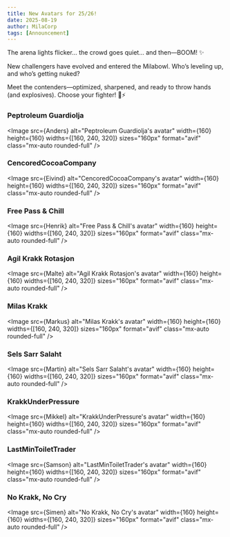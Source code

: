 ```yaml
---
title: New Avatars for 25/26!
date: 2025-08-19
author: MilaCorp
tags: [Announcement]
---
```



The arena lights flicker... the crowd goes quiet... and then—BOOM! ✨

New challengers have evolved and entered the Milabowl. Who’s leveling up, and who’s getting nuked?

Meet the contenders—optimized, sharpened, and ready to throw hands (and explosives). Choose your fighter! 🧢⚡

### Peptroleum Guardiolja

<Image
  src={Anders}
  alt="Peptroleum Guardiolja's avatar"
  width={160}
  height={160}
  widths={[160, 240, 320]}
  sizes="160px"
  format="avif"
  class="mx-auto rounded-full"
/>

### CencoredCocoaCompany

<Image
  src={Eivind}
  alt="CencoredCocoaCompany's avatar"
  width={160}
  height={160}
  widths={[160, 240, 320]}
  sizes="160px"
  format="avif"
  class="mx-auto rounded-full"
/>

### Free Pass & Chill

<Image
  src={Henrik}
  alt="Free Pass & Chill's avatar"
  width={160}
  height={160}
  widths={[160, 240, 320]}
  sizes="160px"
  format="avif"
  class="mx-auto rounded-full"
/>

### Agil Krakk Rotasjon

<Image
  src={Malte}
  alt="Agil Krakk Rotasjon's avatar"
  width={160}
  height={160}
  widths={[160, 240, 320]}
  sizes="160px"
  format="avif"
  class="mx-auto rounded-full"
/>

### Milas Krakk

<Image
  src={Markus}
  alt="Milas Krakk's avatar"
  width={160}
  height={160}
  widths={[160, 240, 320]}
  sizes="160px"
  format="avif"
  class="mx-auto rounded-full"
/>

### Sels Sarr Salaht

<Image
  src={Martin}
  alt="Sels Sarr Salaht's avatar"
  width={160}
  height={160}
  widths={[160, 240, 320]}
  sizes="160px"
  format="avif"
  class="mx-auto rounded-full"
/>

### KrakkUnderPressure

<Image
  src={Mikkel}
  alt="KrakkUnderPressure's avatar"
  width={160}
  height={160}
  widths={[160, 240, 320]}
  sizes="160px"
  format="avif"
  class="mx-auto rounded-full"
/>

### LastMinToiletTrader

<Image
  src={Samson}
  alt="LastMinToiletTrader's avatar"
  width={160}
  height={160}
  widths={[160, 240, 320]}
  sizes="160px"
  format="avif"
  class="mx-auto rounded-full"
/>

### No Krakk, No Cry

<Image
  src={Simen}
  alt="No Krakk, No Cry's avatar"
  width={160}
  height={160}
  widths={[160, 240, 320]}
  sizes="160px"
  format="avif"
  class="mx-auto rounded-full"
/>
